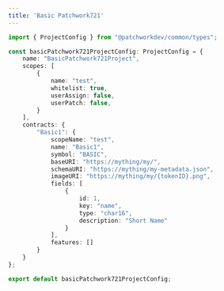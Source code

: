 ```yaml
---
title: 'Basic Patchwork721'
---
```


```typescript
import { ProjectConfig } from "@patchworkdev/common/types";

const basicPatchwork721ProjectConfig: ProjectConfig = {
    name: "BasicPatchwork721Project",
    scopes: [
        {
            name: "test",
            whitelist: true,
            userAssign: false,
            userPatch: false,
        }
    ],
    contracts: {
        "Basic1": {
            scopeName: "test",
            name: "Basic1",
            symbol: "BASIC",
            baseURI: "https://mything/my/",
            schemaURI: "https://mything/my-metadata.json",
            imageURI: "https://mything/my/{tokenID}.png",
            fields: [
                {
                    id: 1,
                    key: "name",
                    type: "char16",
                    description: "Short Name"
                }
            ],
            features: []
        }
    }
};

export default basicPatchwork721ProjectConfig;

```
